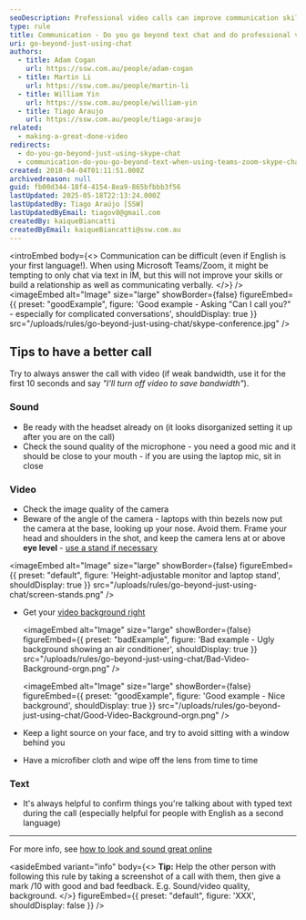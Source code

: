 ```yaml
---
seoDescription: Professional video calls can improve communication skills and build relationships when using Teams/Zoom.
type: rule
title: Communication - Do you go beyond text chat and do professional video calls?
uri: go-beyond-just-using-chat
authors:
  - title: Adam Cogan
    url: https://ssw.com.au/people/adam-cogan
  - title: Martin Li
    url: https://ssw.com.au/people/martin-li
  - title: William Yin
    url: https://ssw.com.au/people/william-yin
  - title: Tiago Araujo
    url: https://ssw.com.au/people/tiago-araujo
related:
  - making-a-great-done-video
redirects:
  - do-you-go-beyond-just-using-skype-chat
  - communication-do-you-go-beyond-text-when-using-teams-zoom-skype-chat
created: 2018-04-04T01:11:51.000Z
archivedreason: null
guid: fb00d344-18f4-4154-8ea9-865bfbbb3f56
lastUpdated: 2025-05-18T22:13:24.000Z
lastUpdatedBy: Tiago Araújo [SSW]
lastUpdatedByEmail: tiagov8@gmail.com
createdBy: kaiqueBiancatti
createdByEmail: kaiqueBiancatti@ssw.com.au
---
```


<introEmbed
  body={<>
Communication can be difficult (even if English is your first language!). When using Microsoft Teams/Zoom, it might be tempting to only chat via text in IM, but this will not improve your skills or build a relationship as well as communicating verbally.
  </>}
/>
<imageEmbed
  alt="Image"
  size="large"
  showBorder={false}
  figureEmbed={{
    preset: "goodExample",
    figure: 'Good example - Asking "Can I call you?" - especially for complicated conversations',
    shouldDisplay: true
  }}
  src="/uploads/rules/go-beyond-just-using-chat/skype-conference.jpg"
/>

## Tips to have a better call

Try to always answer the call with video (if weak bandwidth, use it for the first 10 seconds and say _"I'll turn off video to save bandwidth"_).

### Sound

* Be ready with the headset already on (it looks disorganized setting it up after you are on the call)
* Check the sound quality of the microphone - you need a good mic and it should be close to your mouth - if you are using the laptop mic, sit in close

### Video

* Check the image quality of the camera
* Beware of the angle of the camera - laptops with thin bezels now put the camera at the base, looking up your nose. Avoid them. Frame your head and shoulders in the shot, and keep the camera lens at or above **eye level** - [use a stand if necessary](https://www.dicksmith.com.au/da/buy/kogan-height-adjustable-laptop-monitor-stand-kogan)

  
<imageEmbed
  alt="Image"
  size="large"
  showBorder={false}
  figureEmbed={{
    preset: "default",
    figure: 'Height-adjustable monitor and laptop stand',
    shouldDisplay: true
  }}
  src="/uploads/rules/go-beyond-just-using-chat/screen-stands.png"
/>

* Get your [video background right](/video-background)

  <imageEmbed
  alt="Image"
  size="large"
  showBorder={false}
  figureEmbed={{
    preset: "badExample",
    figure: 'Bad example - Ugly background showing an air conditioner',
    shouldDisplay: true
  }}
  src="/uploads/rules/go-beyond-just-using-chat/Bad-Video-Background-orgn.png"
/>

  <imageEmbed
  alt="Image"
  size="large"
  showBorder={false}
  figureEmbed={{
    preset: "goodExample",
    figure: 'Good example - Nice background',
    shouldDisplay: true
  }}
  src="/uploads/rules/go-beyond-just-using-chat/Good-Video-Background-orgn.png"
/>

* Keep a light source on your face, and try to avoid sitting with a window behind you
* Have a microfiber cloth and wipe off the lens from time to time

### Text

* It's always helpful to confirm things you're talking about with typed text during the call (especially helpful for people with English as a second language)

---

For more info, see [how to look and sound great online](https://www.cnet.com/tech/computing/ultimate-webcam-tips-how-to-look-sound-great-online)

<asideEmbed
  variant="info"
  body={<>
    **Tip:** Help the other person with following this rule by taking a screenshot of a call with them, then give a mark /10 with good and bad feedback. E.g. Sound/video quality, background.
  </>}
  figureEmbed={{
    preset: "default",
    figure: 'XXX',
    shouldDisplay: false
  }}
/>
